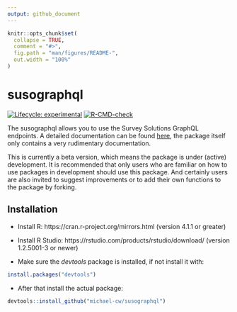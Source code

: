 ```yaml
---
output: github_document
---
```


<!-- README.md is generated from README.Rmd. Please edit that file -->

```r
knitr::opts_chunk$set(
  collapse = TRUE,
  comment = "#>",
  fig.path = "man/figures/README-",
  out.width = "100%"
)
```

# susographql

<!-- badges: start -->
[![Lifecycle: experimental](https://img.shields.io/badge/lifecycle-experimental-orange.svg)](https://lifecycle.r-lib.org/articles/stages.html#experimental)
[![R-CMD-check](https://github.com/michael-cw/susographql/workflows/R-CMD-check/badge.svg)](https://github.com/michael-cw/susographql/actions)
<!-- badges: end -->

The susographql allows you to use the Survey Solutions GraphQL endpoints. A detailed documentation can be found [here](https://demo.mysurvey.solutions/graphql/), the package itself only contains a very rudimentary documentation. 

This is currently a beta version, which means the package is under (active) development. It is recommended that only users who are familiar on how to use packages in development should use this package. And certainly users are also invited to suggest improvements or to add their own functions to the package by forking.

## Installation

* Install R: https://cran.r-project.org/mirrors.html (version 4.1.1 or greater)

* Install R Studio: https://rstudio.com/products/rstudio/download/ (version 1.2.5001-3 or newer)

* Make sure the *devtools* package is installed, if not install it with:

```r
install.packages("devtools")

```


* After that install the actual package:

```r
devtools::install_github("michael-cw/susographql")

```

